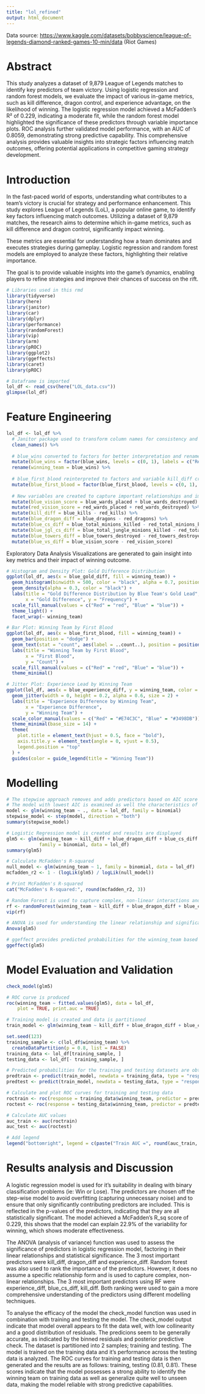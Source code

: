 ---
title: "lol_refined"
output: html_document
---

Data source: <https://www.kaggle.com/datasets/bobbyscience/league-of-legends-diamond-ranked-games-10-min/data> (Riot Games)

# Abstract
This study analyzes a dataset of 9,879 League of Legends matches to identify key predictors of team victory. Using logistic regression and random forest models, we evaluate the impact of various in-game metrics, such as kill difference, dragon control, and experience advantage, on the likelihood of winning. The logistic regression model achieved a McFadden's R² of 0.229, indicating a moderate fit, while the random forest model highlighted the significance of these predictors through variable importance plots. ROC analysis further validated model performance, with an AUC of 0.8059, demonstrating strong predictive capability. This comprehensive analysis provides valuable insights into strategic factors influencing match outcomes, offering potential applications in competitive gaming strategy development.

# Introduction
In the fast-paced world of esports, understanding what contributes to a team's victory is crucial for strategy and performance enhancement. This study explores League of Legends (LoL), a popular online game, to identify key factors influencing match outcomes. Utilizing a dataset of 9,879 matches, the research aims to determine which in-game metrics, such as kill difference and dragon control, significantly impact winning.

These metrics are essential for understanding how a team dominates and executes strategies during gameplay. Logistic regression and random forest models are employed to analyze these factors, highlighting their relative importance.

The goal is to provide valuable insights into the game’s dynamics, enabling players to refine strategies and improve their chances of success on the rift.

```{r setup, include= FALSE, warning= FALSE}
# Libraries used in this rmd
library(tidyverse)
library(here)
library(janitor)
library(car)
library(dplyr)
library(performance)
library(randomForest)
library(vip)
library(arm)
library(pROC)
library(ggplot2)
library(ggeffects)
library(caret)
library(pROC)
```

```{r}
# Dataframe is imported
lol_df <- read_csv(here("LOL_data.csv"))
glimpse(lol_df)
```

# Feature Engineering

```{r}
lol_df <- lol_df %>% 
  # Janitor package used to transform column names for consistency and readability purposes
  clean_names() %>% 
  
  # blue_wins converted to factors for better interpretation and renamed to winning_team
  mutate(blue_wins = factor(blue_wins, levels = c(0, 1), labels = c("Red", "Blue"))) %>%
  rename(winning_team = blue_wins) %>% 
  
  # blue_first_blood reinterpreted to factors and variable kill_diff created
  mutate(blue_first_blood = factor(blue_first_blood, levels = c(0, 1), labels = c("Yes", "No"))) %>% 
  
  # New variables are created to capture important relationships and improve predictive power
  mutate(blue_vision_score = blue_wards_placed + blue_wards_destroyed) %>% 
  mutate(red_vision_score = red_wards_placed + red_wards_destroyed) %>% 
  mutate(kill_diff = blue_kills - red_kills) %>% 
  mutate(blue_dragon_diff = blue_dragons - red_dragons) %>% 
  mutate(blue_cs_diff = blue_total_minions_killed - red_total_minions_killed) %>% 
  mutate(blue_jgl_cs_diff = blue_total_jungle_minions_killed - red_total_jungle_minions_killed) %>% 
  mutate(blue_towers_diff = blue_towers_destroyed - red_towers_destroyed) %>% 
  mutate(blue_vs_diff = blue_vision_score - red_vision_score)
```

Exploratory Data Analysis Visualizations are generated to gain insight into key metrics and their impact of winning outcome.

```{r}
# Histogram and Density Plot: Gold Difference Distribution
ggplot(lol_df, aes(x = blue_gold_diff, fill = winning_team)) +
  geom_histogram(binwidth = 500, color = "black", alpha = 0.7, position = "identity") +
  geom_density(alpha = 0.3, color = "black") +
  labs(title = "Gold Difference Distribution by Blue Team's Gold Lead",
       x = "Gold Difference", y = "Frequency") +
  scale_fill_manual(values = c("Red" = "red", "Blue" = "blue")) +
  theme_light() +
  facet_wrap(~ winning_team)

# Bar Plot: Winning Team by First Blood
ggplot(lol_df, aes(x = blue_first_blood, fill = winning_team)) +
  geom_bar(position = "dodge") +
  geom_text(stat = "count", aes(label = ..count..), position = position_dodge(width = 0.9), vjust = -0.5) +
  labs(title = "Winning Team by First Blood",
       x = "First Blood",
       y = "Count") +
  scale_fill_manual(values = c("Red" = "red", "Blue" = "blue")) +
  theme_minimal()

# Jitter Plot: Experience Lead by Winning Team
ggplot(lol_df, aes(x = blue_experience_diff, y = winning_team, color = winning_team)) +
  geom_jitter(width = 0, height = 0.2, alpha = 0.6, size = 2) +
  labs(title = "Experience Difference by Winning Team",
       x = "Experience Difference",
       y = "Winning Team") +
  scale_color_manual(values = c("Red" = "#E74C3C", "Blue" = "#3498DB")) +
  theme_minimal(base_size = 14) +
  theme(
    plot.title = element_text(hjust = 0.5, face = "bold"),
    axis.title.y = element_text(angle = 0, vjust = 0.5),
    legend.position = "top"
  ) +
  guides(color = guide_legend(title = "Winning Team"))

```

# Modelling

```{r}
# The stepwise approach removes and adds predictors based on AIC score (lower is better) to find the best fitting model. Positive coefficients increase the odd of winning while negative coefficients decrease the odds of winning.
# The model with lowest AIC is examined as well the characteristics of the predictors to decide which ones to select and if any transformations are needed.
model <- glm(winning_team ~ ., data = lol_df, family = binomial)
stepwise_model <- step(model, direction = "both")
summary(stepwise_model)
```

```{r}
# Logistic Regression model is created and results are displayed
glm5 <- glm(winning_team ~ kill_diff + blue_dragon_diff + blue_cs_diff + blue_jgl_cs_diff + blue_towers_diff + blue_experience_diff, 
            family = binomial, data = lol_df)
summary(glm5)
```

```{r}
# Calculate McFadden's R-squared
null_model <- glm(winning_team ~ 1, family = binomial, data = lol_df)
mcfadden_r2 <- 1 - (logLik(glm5) / logLik(null_model))

# Print McFadden's R-squared
cat("McFadden's R-squared:", round(mcfadden_r2, 3))
```

```{r}
# Random Forest is used to capture complex, non-linear interactions and ranks feature importance without assuming a specific relationship form.
rf <- randomForest(winning_team ~ kill_diff + blue_dragon_diff + blue_cs_diff + blue_jgl_cs_diff + blue_towers_diff + blue_experience_diff, data = lol_df)
vip(rf)
```

```{r}
# ANOVA is used for understanding the linear relationship and significance of predictors in a parametric model. A higher Chi Sq values indicate that a predictor is more significant
Anova(glm5)
```

```{r}
# ggeffect provides predicted probabilities for the winning_team based on different predictors 
ggeffect(glm5)
```

# Model Evaluation and Validation

```{r}
check_model(glm5)
```

```{r}
# ROC curve is produced
roc(winning_team ~ fitted.values(glm5), data = lol_df,
    plot = TRUE, print.auc = TRUE)
```

```{r}
# Training model is created and data is partitioned
train_model <- glm(winning_team ~ kill_diff + blue_dragon_diff + blue_cs_diff + blue_jgl_cs_diff + blue_dragon_diff + blue_towers_diff + blue_experience_diff, family = binomial, data = lol_df)

set.seed(123)
training_sample <- c(lol_df$winning_team) %>% 
  createDataPartition(p = 0.8, list = FALSE)
training_data <- lol_df[training_sample, ]
testing_data <- lol_df[- training_sample, ]
```

```{r}
# Predicted probabilities for the training and testing datasets are obtained using the training model
predtrain <- predict(train_model, newdata = training_data, type = "response")
predtest <- predict(train_model, newdata = testing_data, type = "response")

# Calculate and plot ROC curves for training and testing data
roctrain <- roc(response = training_data$winning_team, predictor = predtrain, plot = TRUE, main = "ROC curve for winning prediction", auc = TRUE)
roctest <- roc(response = testing_data$winning_team, predictor = predtest, plot = TRUE, auc = TRUE, add = TRUE, col = 2)

# Calculate AUC values
auc_train <- auc(roctrain)
auc_test <- auc(roctest)

# Add legend
legend("bottomright", legend = c(paste("Train AUC =", round(auc_train, 2)), paste("Test AUC =", round(auc_test, 2))), col = c(1, 2), lwd = 2)
```

# Results analysis and Discussion

A logistic regression model is used for it's suitability in dealing with binary classification problems (ie: Win or Lose). The predictors are chosen off the step-wise model to avoid overfitting (capturing unnecessary noise) and to ensure that only significantly contributing predictors are included. This is reflected in the p-values of the predictors, indicating that they are all statistically significant. The model achieved a McFadden's R_sq score of 0.229, this shows that the model can explain 22.9% of the variability for winning, which shows moderate effectiveness.

The ANOVA (analysis of variance) function was used to assess the significance of predictors in logistic regression model, factoring in their linear relationships and statistical significance. The 3 most important predictors were kill_diff, dragon_diff and experience_diff. Random forest was also used to rank the importance of the predictors. However, it does no assume a specific relationship form and is used to capture complex, non-linear relationships. The 3 most important predictors using RF were experience_diff, blue_cs_diff, kill_diff. Both ranking were used to gain a more comprehensive understanding of the predictors using different modelling techniques.

To analyse the efficacy of the model the check_model function was used in combination with training and testing the model.
The check_model output indicate that model overall appears to fit the data well, with low collinearity and a good distribution of residuals. The predicions seem to be generally accurate, as indicated by the binned residuals and posterior predictive check. The dataset is partitioned into 2 samples; training and testing. The model is trained on the training data and it's performance across the testing data is analyzed. The ROC curves for training and testing data is then generated and the results are as follows: training, testing (0.81, 0.81). These scores indicate that the model possesses a strong ability to identify the winning team on training data as well as generalize quite well to unseen data, making the model reliable with strong predictive capabilities.
